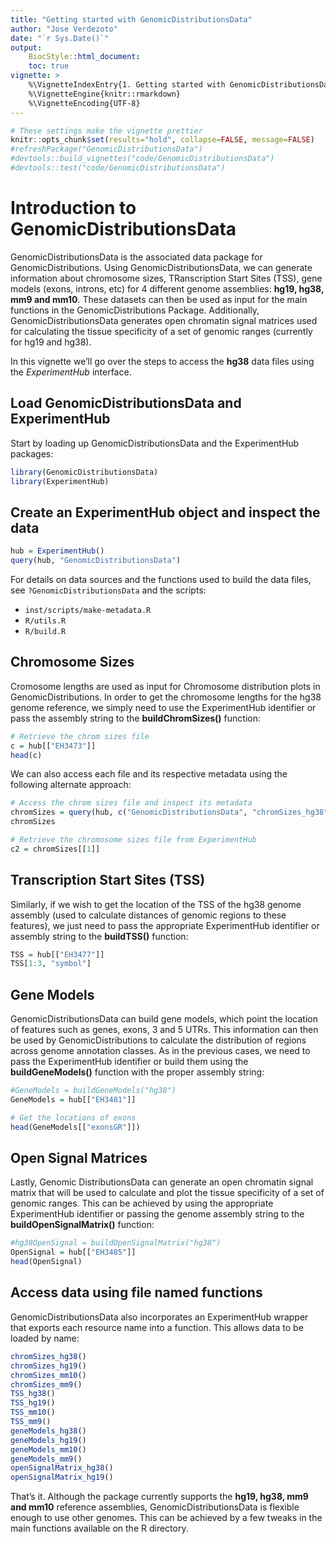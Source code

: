 ```yaml
---
title: "Getting started with GenomicDistributionsData"
author: "Jose Verdezoto"
date: "`r Sys.Date()`"
output: 
    BiocStyle::html_document:
    toc: true
vignette: >
    %\VignetteIndexEntry{1. Getting started with GenomicDistributionsData}
    %\VignetteEngine{knitr::rmarkdown}
    %\VignetteEncoding{UTF-8}
---
```


```r
# These settings make the vignette prettier
knitr::opts_chunk$set(results="hold", collapse=FALSE, message=FALSE)
#refreshPackage("GenomicDistributionsData")
#devtools::build_vignettes("code/GenomicDistributionsData")
#devtools::test("code/GenomicDistributionsData")
```

# Introduction to GenomicDistributionsData

GenomicDistributionsData is the associated data package for GenomicDistributions. Using GenomicDistributionsData, we can generate information about chromosome sizes, TRanscription Start Sites (TSS), gene models (exons, introns, etc) for 4 different genome assemblies: **hg19, hg38, mm9 and mm10**. These datasets can then be used as input for the main functions in the GenomicDistributions Package. Additionally, GenomicDistributionsData generates open chromatin signal matrices used for calculating the tissue specificity of a set of genomic ranges (currently for hg19 and hg38).

In this vignette we'll go over the steps to access the **hg38** data files using the *ExperimentHub* interface. 

## Load GenomicDistributionsData and ExperimentHub

Start by loading up GenomicDistributionsData and the ExperimentHub packages:

```r
library(GenomicDistributionsData)
library(ExperimentHub)
```

## Create an ExperimentHub object and inspect the data

```r
hub = ExperimentHub()
query(hub, "GenomicDistributionsData")
```

For details on data sources and the functions used to build the data files, see `?GenomicDistributionsData`
and the scripts: 

* `inst/scripts/make-metadata.R`
* `R/utils.R`
* `R/build.R`

## Chromosome Sizes

Cromosome lengths are used as input for Chromosome distribution plots in GenomicDistributions. In order to get the chromosome lengths for the hg38 genome reference, we simply need to use the ExperimentHub identifier or pass the assembly string to the **buildChromSizes()** function:

```r
# Retrieve the chrom sizes file
c = hub[["EH3473"]]
head(c)
```

We can also access each file and its respective metadata using the following alternate approach:

``` r
# Access the chrom sizes file and inspect its metadata
chromSizes = query(hub, c("GenomicDistributionsData", "chromSizes_hg38"))
chromSizes
```

``` r
# Retrieve the chromosome sizes file from ExperimentHub
c2 = chromSizes[[1]]
```

## Transcription Start Sites (TSS)

Similarly, if we wish to get the location of the TSS of the hg38 genome assembly (used to calculate distances of genomic regions to these features), we just need to pass the appropriate ExperimentHub identifier or assembly string to the  **buildTSS()** function:

```r
TSS = hub[["EH3477"]]
TSS[1:3, "symbol"]
```

## Gene Models

GenomicDistributionsData can build gene models, which point the location of features such as genes, exons, 3 and 5 UTRs. This information can then be used by GenomicDistributions to calculate the distribution of regions across genome annotation classes. As in the previous cases, we need to pass the ExperimentHub identifier or build them using the **buildGeneModels()** function  with the proper assembly string:  

```r
#GeneModels = buildGeneModels("hg38")
GeneModels = hub[["EH3481"]]

# Get the locations of exons
head(GeneModels[["exonsGR"]])
```


## Open Signal Matrices

Lastly, Genomic DistributionsData can generate an open chromatin signal matrix that will be used to calculate and plot the tissue specificity of a set of genomic ranges. This can be achieved by using the appropriate ExperimentHub identifier or passing the genome assembly string to the **buildOpenSignalMatrix()** function:


```r
#hg38OpenSignal = buildOpenSignalMatrix("hg38")
OpenSignal = hub[["EH3485"]]
head(OpenSignal)
```

## Access data using file named functions

GenomicDistributionsData also incorporates an ExperimentHub wrapper that exports each resource name into a function. This allows data to be loaded by name:

``` r
chromSizes_hg38()
chromSizes_hg19()
chromSizes_mm10()
chromSizes_mm9()
TSS_hg38()
TSS_hg19()
TSS_mm10()
TSS_mm9()
geneModels_hg38()
geneModels_hg19()
geneModels_mm10()
geneModels_mm9()
openSignalMatrix_hg38()
openSignalMatrix_hg19()
```


That's it. Although the package currently supports the **hg19, hg38, mm9 and mm10** reference assemblies, GenomicDistributionsData is flexible enough to use other genomes. This can be achieved by a few tweaks in the main functions available on the R directory. 






